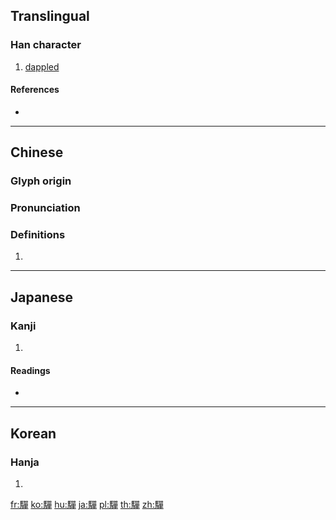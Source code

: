 {{character info/new}}
{{also|騨}}
==Translingual==

===Han character===
{{Han char|rn=187|rad=馬|as=12|sn=22|four=76356|canj=SFRRJ}}

# [[dappled]]

====References====
* {{Han ref|kx=1445.190|dkj=45002|dj=1969.240|hdz=74577.080|uh=9A52|ud=39506|bh=F7A2|bd=63394}}

----

==Chinese==
{{zh-forms}}

===Glyph origin===
{{Han etym}}

===Pronunciation===
{{zh-pron
|m=tuó
|c=to4
|h=pfs=
|md=
|mn=
|w=
|mc=y
|oc=y
|cat=n
}}

===Definitions===
{{zh-hanzi}}

# {{rfdef|lang=zh}}

----

==Japanese==

===Kanji===
{{ja-kanji|grade=|rs=馬12}}

# {{defn|lang=ja|sort=馬12}}

====Readings====
* {{ja-readings|on=[[たん]] (tan), [[だん]] (dan), [[だ]] (da)|kun=[[まだらうま]] (madarauma)}}

----

==Korean==

===Hanja===
{{ko-hanja|hangeul=탄|eumhun=|rv=tan|mr=t'an|y=than}}

# {{defn|lang=ko|sort=馬12}}

[[fr:驒]]
[[ko:驒]]
[[hu:驒]]
[[ja:驒]]
[[pl:驒]]
[[th:驒]]
[[zh:驒]]